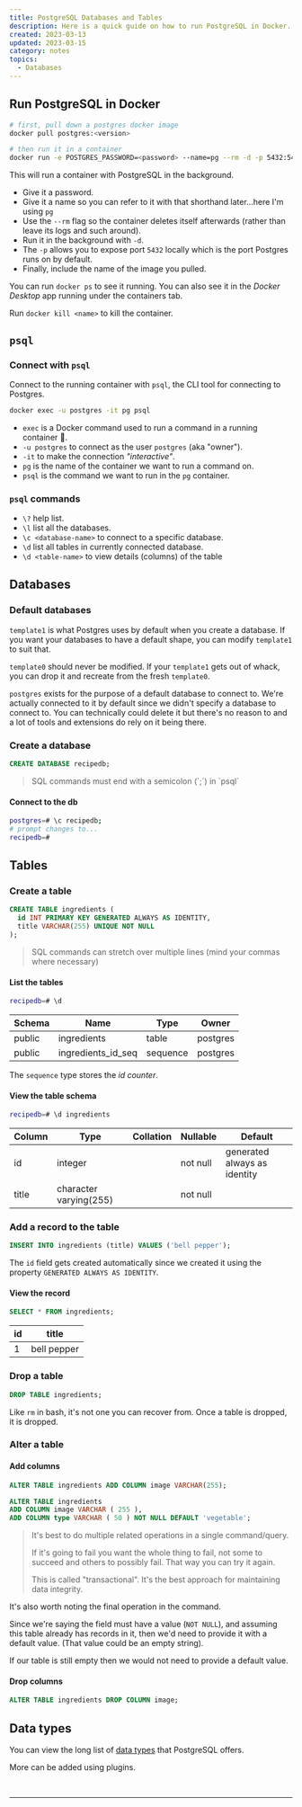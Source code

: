 ```yaml
---
title: PostgreSQL Databases and Tables
description: Here is a quick guide on how to run PostgreSQL in Docker. It further explains how to create a database, tables, and records, as well as how to drop and alter tables. It also provides examples of psql commands and explains how to use them.
created: 2023-03-13
updated: 2023-03-15
category: notes
topics:
  - Databases
---
```


## Run PostgreSQL in Docker

```bash
# first, pull down a postgres docker image
docker pull postgres:<version>

# then run it in a container
docker run -e POSTGRES_PASSWORD=<password> --name=pg --rm -d -p 5432:5432 postgres:<version>
```

This will run a container with PostgreSQL in the background.

- Give it a password.
- Give it a name so you can refer to it with that shorthand later...here I'm using `pg`
- Use the `--rm` flag so the container deletes itself afterwards (rather than leave its logs and such around).
- Run it in the background with `-d`.
- The `-p` allows you to expose port `5432` locally which is the port Postgres runs on by default.
- Finally, include the name of the image you pulled.

You can run `docker ps` to see it running. You can also see it in the _Docker Desktop_ app running under the containers tab.

Run `docker kill <name>` to kill the container.

## `psql`

### Connect with `psql`

Connect to the running container with `psql`, the CLI tool for connecting to Postgres.

```bash
docker exec -u postgres -it pg psql
```

- `exec` is a Docker command used to run a command in a running container 🤯.
- `-u postgres` to connect as the user `postgres` (aka "owner").
- `-it` to make the connection _"interactive"_.
- `pg` is the name of the container we want to run a command on.
- `psql` is the command we want to run in the `pg` container.

### `psql` commands

- `\?` help list.
- `\l` list all the databases.
- `\c <database-name>` to connect to a specific database.
- `\d` list all tables in currently connected database.
- `\d <table-name>` to view details (columns) of the table

## Databases

### Default databases

`template1` is what Postgres uses by default when you create a database. If you want your databases to have a default shape, you can modify `template1` to suit that.

`template0` should never be modified. If your `template1` gets out of whack, you can drop it and recreate from the fresh `template0`.

`postgres` exists for the purpose of a default database to connect to. We're actually connected to it by default since we didn't specify a database to connect to. You can technically could delete it but there's no reason to and a lot of tools and extensions do rely on it being there.

### Create a database

```sql
CREATE DATABASE recipedb;
```

<blockquote className="attention">
  SQL commands must end with a semicolon (`;`) in `psql`
</blockquote>

#### Connect to the db

```bash
postgres=# \c recipedb;
# prompt changes to...
recipedb=#
```

## Tables

### Create a table

```sql
CREATE TABLE ingredients (
  id INT PRIMARY KEY GENERATED ALWAYS AS IDENTITY,
  title VARCHAR(255) UNIQUE NOT NULL
);
```

<blockquote className="attention">
  SQL commands can stretch over multiple lines (mind your commas where
  necessary)
</blockquote>

#### List the tables

```bash
recipedb=# \d
```

| Schema | Name               | Type     | Owner    |
| ------ | ------------------ | -------- | -------- |
| public | ingredients        | table    | postgres |
| public | ingredients_id_seq | sequence | postgres |

The `sequence` type stores the _id counter_.

#### View the table schema

```bash
recipedb=# \d ingredients
```

| Column | Type                   | Collation | Nullable | Default                      |
| ------ | ---------------------- | --------- | -------- | ---------------------------- |
| id     | integer                |           | not null | generated always as identity |
| title  | character varying(255) |           | not null |

### Add a record to the table

```sql
INSERT INTO ingredients (title) VALUES ('bell pepper');
```

The `id` field gets created automatically since we created it using the property `GENERATED ALWAYS AS IDENTITY`.

#### View the record

```sql
SELECT * FROM ingredients;
```

| id  | title       |
| --- | ----------- |
| 1   | bell pepper |

### Drop a table

```sql
DROP TABLE ingredients;
```

Like `rm` in bash, it's not one you can recover from. Once a table is dropped, it is dropped.

### Alter a table

#### Add columns

```sql
ALTER TABLE ingredients ADD COLUMN image VARCHAR(255);
```

```sql
ALTER TABLE ingredients
ADD COLUMN image VARCHAR ( 255 ),
ADD COLUMN type VARCHAR ( 50 ) NOT NULL DEFAULT 'vegetable';
```

<blockquote className="attention">
It's best to do multiple related operations in a single command/query.

If it's going to fail you want the whole thing to fail, not some to succeed and others to possibly fail. That way you can try it again.

This is called "transactional". It's the best approach for maintaining data integrity.

</blockquote>

It's also worth noting the final operation in the command.

Since we're saying the field must have a value (`NOT NULL`), and assuming this table already has records in it, then we'd need to provide it with a default value. (That value could be an empty string).

If our table is still empty then we would not need to provide a default value.

#### Drop columns

```sql
ALTER TABLE ingredients DROP COLUMN image;
```

## Data types

You can view the long list of [data types](https://www.postgresql.org/docs/current/datatype.html) that PostgreSQL offers.

More can be added using plugins.

<br />

<IntroToPostgreSQLCOURSE />

---

<LastUpdated updated={updated} />
